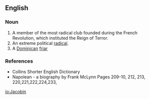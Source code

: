 ==English==

===Noun===
{{wikipedia}}
{{en-noun}}

# A member of the most radical club founded during the French Revolution, which instituted the Reign of Terror.
# An extreme political [[radical]].
# A [[Dominican]] [[friar]] 

===References===
*Collins Shorter English Dictionary
*Napolean - a biography by Frank McLynn Pages 209-10, 212, 213, 220,221,222,224,233,

[[io:Jacobin]]